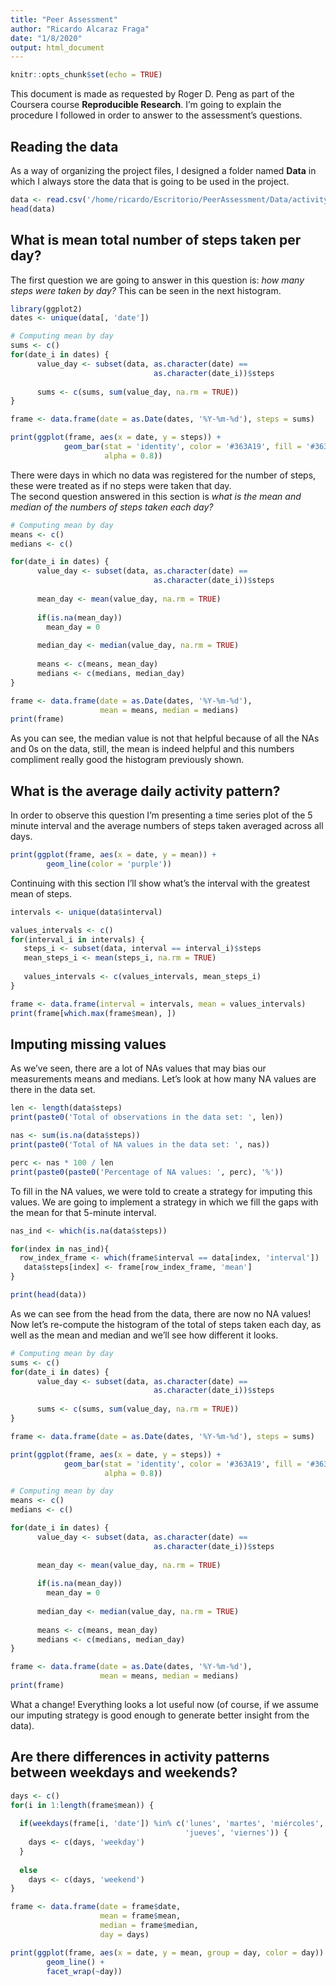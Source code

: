 ```yaml
---
title: "Peer Assessment"
author: "Ricardo Alcaraz Fraga"
date: "1/8/2020"
output: html_document
---
```


```r
knitr::opts_chunk$set(echo = TRUE)
```

This document is made as requested by Roger D. Peng as part of the Coursera
course **Reproducible Research**. I'm going to explain the procedure I followed
in order to answer to the assessment's questions.  
  
## Reading the data
As a way of organizing the project files, I designed a folder named **Data** in
which I always store the data that is going to be used in the project.

``` r
data <- read.csv('/home/ricardo/Escritorio/PeerAssessment/Data/activity.csv')
head(data)
```

## What is mean total number of steps taken per day?
The first question we are going to answer in this question is: *how many steps
were taken by day?* This can be seen in the next histogram.

``` r
library(ggplot2)
dates <- unique(data[, 'date'])

# Computing mean by day
sums <- c()
for(date_i in dates) {
      value_day <- subset(data, as.character(date) == 
                                as.character(date_i))$steps
      
      sums <- c(sums, sum(value_day, na.rm = TRUE))
}

frame <- data.frame(date = as.Date(dates, '%Y-%m-%d'), steps = sums)

print(ggplot(frame, aes(x = date, y = steps)) + 
            geom_bar(stat = 'identity', color = '#363A19', fill = '#363A19', 
                     alpha = 0.8))
```

There were days in which no data was registered for the number of steps, these 
were treated as if no steps were taken that day.  
The second question answered in this section is *what is the mean and median of
the numbers of steps taken each day?*

``` r
# Computing mean by day
means <- c()
medians <- c()

for(date_i in dates) {
      value_day <- subset(data, as.character(date) == 
                                as.character(date_i))$steps
      
      mean_day <- mean(value_day, na.rm = TRUE)
      
      if(is.na(mean_day))
        mean_day = 0
      
      median_day <- median(value_day, na.rm = TRUE)
      
      means <- c(means, mean_day)
      medians <- c(medians, median_day)
}

frame <- data.frame(date = as.Date(dates, '%Y-%m-%d'),
                    mean = means, median = medians)
print(frame)
```

As you can see, the median value is not that helpful because of all the NAs and 
0s on the data, still, the mean is indeed helpful and this numbers compliment 
really good the histogram previously shown.  

## What is the average daily activity pattern?
In order to observe this question I'm presenting a time series plot of the 5 
minute interval and the average numbers of steps taken averaged across all days.  

``` r
print(ggplot(frame, aes(x = date, y = mean)) +
        geom_line(color = 'purple'))
```

Continuing with this section I'll show what's the interval with the greatest 
mean of steps.

``` r
intervals <- unique(data$interval)

values_intervals <- c()
for(interval_i in intervals) {
   steps_i <- subset(data, interval == interval_i)$steps
   mean_steps_i <- mean(steps_i, na.rm = TRUE)
   
   values_intervals <- c(values_intervals, mean_steps_i)
}

frame <- data.frame(interval = intervals, mean = values_intervals)
print(frame[which.max(frame$mean), ])
```

## Imputing missing values
As we've seen, there are a lot of NAs values that may bias our measurements 
means and medians. Let's look at how many NA values are there in the data set. 
``` r
len <- length(data$steps)
print(paste0('Total of observations in the data set: ', len))

nas <- sum(is.na(data$steps))
print(paste0('Total of NA values in the data set: ', nas))

perc <- nas * 100 / len
print(paste0(paste0('Percentage of NA values: ', perc), '%'))
```

To fill in the NA values, we were told to create a strategy for imputing this 
values. We are going to implement a strategy in which we fill the gaps with the 
mean for that 5-minute interval.

``` r
nas_ind <- which(is.na(data$steps))

for(index in nas_ind){
  row_index_frame <- which(frame$interval == data[index, 'interval'])
   data$steps[index] <- frame[row_index_frame, 'mean']
}

print(head(data))
```

As we can see from the head from the data, there are now no NA values! Now let's
re-compute the histogram of the total of steps taken each day, as well as the 
mean and median and we'll see how different it looks.  

``` r
# Computing mean by day
sums <- c()
for(date_i in dates) {
      value_day <- subset(data, as.character(date) == 
                                as.character(date_i))$steps
      
      sums <- c(sums, sum(value_day, na.rm = TRUE))
}

frame <- data.frame(date = as.Date(dates, '%Y-%m-%d'), steps = sums)

print(ggplot(frame, aes(x = date, y = steps)) + 
            geom_bar(stat = 'identity', color = '#363A19', fill = '#363A19', 
                     alpha = 0.8))

# Computing mean by day
means <- c()
medians <- c()

for(date_i in dates) {
      value_day <- subset(data, as.character(date) == 
                                as.character(date_i))$steps
      
      mean_day <- mean(value_day, na.rm = TRUE)
      
      if(is.na(mean_day))
        mean_day = 0
      
      median_day <- median(value_day, na.rm = TRUE)
      
      means <- c(means, mean_day)
      medians <- c(medians, median_day)
}

frame <- data.frame(date = as.Date(dates, '%Y-%m-%d'),
                    mean = means, median = medians)
print(frame)
```

What a change! Everything looks a lot useful now (of course, if we assume our 
imputing strategy is good enough to generate better insight from the data).  

## Are there differences in activity patterns between weekdays and weekends?

``` r
days <- c()
for(i in 1:length(frame$mean)) {
  
  if(weekdays(frame[i, 'date']) %in% c('lunes', 'martes', 'miércoles', 
                                       'jueves', 'viernes')) {
    days <- c(days, 'weekday')
  }
  
  else
    days <- c(days, 'weekend')
}

frame <- data.frame(date = frame$date,
                    mean = frame$mean, 
                    median = frame$median,
                    day = days)

print(ggplot(frame, aes(x = date, y = mean, group = day, color = day)) + 
        geom_line() + 
        facet_wrap(~day))

```
